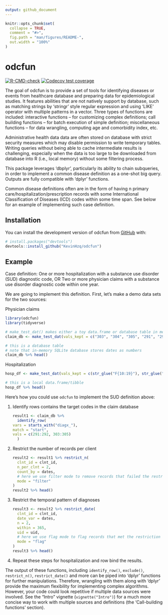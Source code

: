 ```yaml
---
output: github_document
---
```


<!-- README.md is generated from README.Rmd. Please edit that file -->

```r
knitr::opts_chunk$set(
  collapse = TRUE,
  comment = "#>",
  fig.path = "man/figures/README-",
  out.width = "100%"
)
```

# odcfun

<!-- badges: start -->
[![R-CMD-check](https://github.com/KevinHzq/odcfun/actions/workflows/R-CMD-check.yaml/badge.svg)](https://github.com/KevinHzq/odcfun/actions/workflows/R-CMD-check.yaml)
[![Codecov test coverage](https://codecov.io/gh/KevinHzq/odcfun/branch/master/graph/badge.svg)](https://app.codecov.io/gh/KevinHzq/odcfun?branch=master)
<!-- badges: end -->

The goal of odcfun is to provide a set of tools for identifying diseases or events from healthcare database and preparing data for epidemiological studies. It features abilities that are not natively support by database, such as matching strings by 'stringr' style regular expression and using 'LIKE' operator with multiple patterns in a vector. Three types of functions are included: interactive functions – for customizing complex definitions; call building functions – for batch execution of simple definition; miscellaneous functions – for data wrangling, computing age and comorbidity index, etc.

Administrative health data data are often stored on database with strict security measures which may disable permission to write temporary tables. Writing queries without being able to cache intermediate results is challenging, especially when the data is too large to be downloaded from database into R (i.e., local memory) without some filtering process.

This package leverages 'dbplyr', particularly its ability to chain subqueries, in order to implement a common disease definition as a one-shot big query. Outputs are fully compatible with 'dplyr' functions. 

Common disease definitions often are in the form of having n primary care/hospitalization/prescription records with some International Classification of Diseases (ICD) codes within some time span. See below for an example of implementing such case definition.

## Installation

You can install the development version of odcfun from [GitHub](https://github.com/) with:

``` r
# install.packages("devtools")
devtools::install_github("KevinHzq/odcfun")
```

## Example

Case definition: One or more hospitalization with a substance use disorder (SUD) diagnostic code, OR Two or more physician claims with a substance use disorder diagnostic code within one year.

We are going to implement this definition. First, let's make a demo data sets for the two sources:

Physician claims
```r
library(odcfun)
library(tidyverse)

# make_test_dat() makes either a toy data.frame or database table in memory with known number of rows that satisfy the query we will show later
claim_db <- make_test_dat(vals_kept = c("303", "304", "305", "291", "292", str_glue("30{30:59}"), str_glue("29{10:29}"), noise_val = c("999", "111")), type = "database")

# this is a database table
# note that in-memory SQLite database stores dates as numbers
claim_db %>% head()
```

Hospitalization
```r
hosp_df <- make_test_dat(vals_kept = c(str_glue("F{10:19}"), str_glue("F{100:199}"), noise_val = "999"), type = "data.frame")

# this is a local data.frame/tibble
hosp_df %>% head()
```

Here's how you could use `odcfun` to implement the SUD definition above:

1.  Identify rows contains the target codes in the claim database

    ```r
result1 <- claim_db %>%
  identify_row(
    vars = starts_with("diagx_"),
    match = "start",
    vals = c(291:292, 303:305)
  )
    ```

2.  Restrict the number of records per client

    ```r
result2 <- result1 %>% restrict_n(
  clnt_id = clnt_id,
  n_per_clnt = 2,
  count_by = dates,
  # here we use filter mode to remove records that failed the restriction
  mode = "filter"
)
result2 %>% head()
    ```

3.  Restrict the temporal pattern of diagnoses

    ```r
result3 <- result2 %>% restrict_date(
  clnt_id = clnt_id,
  date_var = dates,
  n = 2,
  within = 365,
  uid = uid,
  # here we use flag mode to flag records that met the restriction instead of removing those
  mode = "flag"
)
result3 %>% head()
    ```

4. Repeat these steps for hospitalization and row bind the results.

The output of these functions, including `identify_row()`, `exclude()`, `restrict_n()`, `restrict_date()` and more can be piped into 'dplyr' functions for further manipulations. Therefore, wrangling with them along with 'dplyr' provide the maximum flexibility for implementing complex algorithms. However, your code could look repetitive if multiple data sources were involved. See the "Intro" vignette (`vignette("Intro")`) for a much more concise way to work with multiple sources and definitions (the 'Call-building functions' section).
